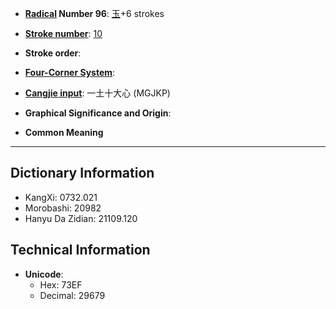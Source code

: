 * '''[[Wiktionary:Chinese radical index| Radical]] Number 96''': [[Wiktionary:Chinese radical index 玉|玉]]+6 strokes

* '''[[Wiktionary:Chinese total strokes index|Stroke number]]''': [[Wiktionary:Chinese total strokes index 10|10]]

* '''Stroke order''': 

* '''[[Wiktionary:Chinese four corner index|Four-Corner System]]''': 

* '''[[Wiktionary:Chinese Cangjie index|Cangjie input]]''': 一土十大心 (MGJKP)

* '''Graphical Significance and Origin''': 

* '''Common Meaning'''

----

== Dictionary Information ==

* KangXi: 0732.021
* Morobashi: 20982
* Hanyu Da Zidian: 21109.120

== Technical Information ==

* '''Unicode''':
** Hex: 73EF
** Decimal: 29679